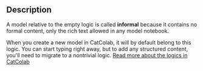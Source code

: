 
## Description

A model relative to the empty logic is called **informal** because it contains
no formal content, only the rich text allowed in any model notebook.

When you create a new model in CatColab, it will by default belong to this
logic. You can start typing right away, but to add any structured content,
you'll need to migrate to a nontrivial logic. <A href="/help/logics">Read more
about the logics in CatColab</A>
